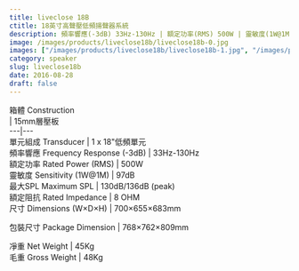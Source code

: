 ```yaml
---
title: liveclose 18B
ctitle: 18英寸高聲壓低頻揚聲器系統
description: 頻率響應(-3dB) 33Hz-130Hz | 額定功率(RMS) 500W | 靈敏度(1W@1M) 97dB | 最大SPL 	130dB/136dB (peak)
image: /images/products/liveclose18b/liveclose18b-0.jpg
images: ["/images/products/liveclose18b/liveclose18b-1.jpg", "/images/products/liveclose18b/liveclose18b-2.jpg", "/images/products/liveclose18b/liveclose18b-3.jpg", "/images/products/liveclose18b/liveclose18b-4.jpg", "/images/products/liveclose18b/liveclose18b-5.jpg", "/images/products/liveclose18b/liveclose18b-6.jpg", "/images/products/liveclose18b/liveclose18b-7.jpg"]
category: speaker
slug: liveclose18b
date: 2016-08-28
draft: false
---
```


  
箱體 Construction  
|  15mm層壓板  
---|---  
單元組成 Transducer  |  1 x 18"低頻單元   
頻率響應 Frequency Response (-3dB)  |  33Hz-130Hz   
額定功率 Rated Power (RMS)  |  500W   
靈敏度 Sensitivity (1W@1M)  |  97dB   
最大SPL Maximum SPL  |  130dB/136dB (peak)   
額定阻抗 Rated Impedance  |  8 OHM   
尺寸 Dimensions (W×D×H)  |  700×655×683mm  
  
包裝尺寸 Package Dimension  |  768×762×809mm  
  
凈重 Net Weight  |  45Kg   
毛重 Gross Weight  |  48Kg  
  
  


